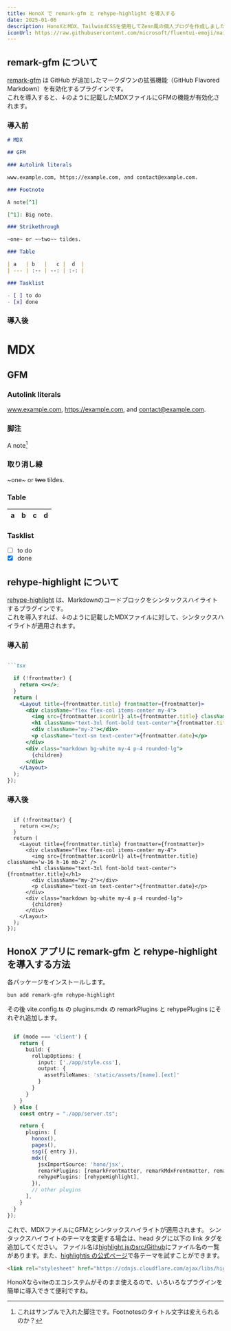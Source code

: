 ---
title: HonoX で remark-gfm と rehype-highlight を導入する
date: 2025-01-06
description: HonoXとMDX、TailwindCSSを使用してZenn風の個人ブログを作成しました。ファイルパスの指定方法やCloudflare PagesでのCI/CD構築、開発環境での問題点とその解決方法について解説します。
iconUrl: https://raw.githubusercontent.com/microsoft/fluentui-emoji/main/assets/Fire/Flat/fire_flat.svg 
---

## remark-gfm について

[remark-gfm](https://github.com/remarkjs/remark-gfm) は GitHub が追加したマークダウンの拡張機能（GitHub Flavored Markdown）を有効化するプラグインです。  
これを導入すると、↓のように記載したMDXファイルにGFMの機能が有効化されます。

### 導入前

```md
# MDX

## GFM

### Autolink literals

www.example.com, https://example.com, and contact@example.com.

### Footnote

A note[^1]

[^1]: Big note.

### Strikethrough

~one~ or ~~two~~ tildes.

### Table

| a   | b   |   c |  d  |
| --- | :-- | --: | :-: |

### Tasklist

- [ ] to do
- [x] done
```

### 導入後

# MDX

## GFM

### Autolink literals

www.example.com, https://example.com, and contact@example.com.

### 脚注

A note[^1]

[^1]: これはサンプルで入れた脚注です。Footnotesのタイトル文字は変えられるのか？

### 取り消し線

~one~ or ~~two~~ tildes.

### Table

| a   | b   |   c |  d  |
| --- | :-- | --: | :-: |

### Tasklist

- [ ] to do
- [x] done

## rehype-highlight について


[rehype-highlight](https://github.com/rehypejs/rehype-highlight) は、Markdownのコードブロックをシンタックスハイライトするプラグインです。  
これを導入すれば、↓のように記載したMDXファイルに対して、シンタックスハイライトが適用されます。

### 導入前

```md

```tsx

  if (!frontmatter) {
    return <></>;
  }
  return (
    <Layout title={frontmatter.title} frontmatter={frontmatter}>
      <div className="flex flex-col items-center my-4">
        <img src={frontmatter.iconUrl} alt={frontmatter.title} className='w-16 h-16 mb-2' />
        <h1 className="text-3xl font-bold text-center">{frontmatter.title}</h1>
        <div className="my-2"></div>
        <p className="text-sm text-center">{frontmatter.date}</p>
      </div>
      <div class="markdown bg-white my-4 p-4 rounded-lg">
        {children}
      </div>
    </Layout>
  );
});
```

### 導入後

```tsx

  if (!frontmatter) {
    return <></>;
  }
  return (
    <Layout title={frontmatter.title} frontmatter={frontmatter}>
      <div className="flex flex-col items-center my-4">
        <img src={frontmatter.iconUrl} alt={frontmatter.title} className='w-16 h-16 mb-2' />
        <h1 className="text-3xl font-bold text-center">{frontmatter.title}</h1>
        <div className="my-2"></div>
        <p className="text-sm text-center">{frontmatter.date}</p>
      </div>
      <div class="markdown bg-white my-4 p-4 rounded-lg">
        {children}
      </div>
    </Layout>
  );
});
```

## HonoX アプリに remark-gfm と rehype-highlight を導入する方法

各パッケージをインストールします。

```bash
bun add remark-gfm rehype-highlight
```

その後 vite.config.ts の plugins.mdx の remarkPlugins と rehypePlugins にそれぞれ追加します。

```ts

  if (mode === 'client') {
    return {
      build: {
        rollupOptions: {
          input: ['./app/style.css'],
          output: {
            assetFileNames: 'static/assets/[name].[ext]'
          }
        }
      }
    }
  } else {
    const entry = "./app/server.ts";

    return {
      plugins: [
        honox(), 
        pages(),
        ssg({ entry }),
        mdx({
          jsxImportSource: 'hono/jsx',
          remarkPlugins: [remarkFrontmatter, remarkMdxFrontmatter, remarkGfm],
          rehypePlugins: [rehypeHighlight],
        }),
        // other plugins
      ],
    }
  }
});
```

これで、MDXファイルにGFMとシンタックスハイライトが適用されます。
シンタックスハイライトのテーマを変更する場合は、head タグに以下の link タグを追加してください。
ファイル名は[highlight.jsのsrc/Github](https://github.com/highlightjs/highlight.js/tree/main/src/styles)にファイル名の一覧があります。また、[highlightjs の公式ページ](https://highlightjs.org/demo)で各テーマを試すことができます。

```html
<link rel="stylesheet" href="https://cdnjs.cloudflare.com/ajax/libs/highlight.js/11.9.0/styles/《ファイル名》" />
```

HonoXならviteのエコシステムがそのまま使えるので、いろいろなプラグインを簡単に導入できて便利ですね。

